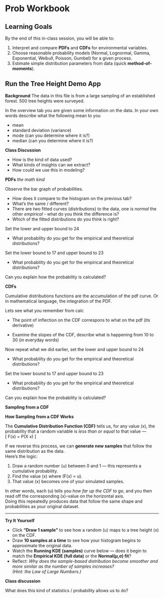 # Prob Workbook

## Learning Goals
By the end of this in-class session, you will be able to:

1. Interpret and compare **PDFs** and **CDFs** for environmental variables.  
2. Choose reasonable probability models (Normal, Lognormal, Gamma, Exponential, Weibull, Poisson, Gumbel) for a given process.  
3. Estimate simple distribution parameters from data (quick **method-of-moments**).  

## Run the Tree Height Demo App

::: promptbox
**Background**
The data in this file is from a large sampling of an established forest. 500 tree heights were surveyed.

In the overview tab you are given some information on the data.
In your own words describe what the following mean to you

- mean
- standard deviation (variance)
- mode (can you determine where it is?)
- median (can you determine where it is?)

**Class Discussion**

- How is the kind of data used?
- What kinds of insights can we extract?
- How could we use this in modeling?

:::


::: promptbox
**PDFs** *the math kind*

Observe the bar graph of probabilities. 

- How does it compare to the histogram on the previous tab?
- What's the same / different?
- There are two fitted curves (distributions) to the data, one is *normal* the other *empirical* - what do you think the difference is?
- Which of the fitted distributions do you think is right?


Set the lower and upper bound to 24

- What probability do you get for the empirical and theoretical distributions?

Set the lower bound to 17 and upper bound to 23

- What probability do you get for the empirical and theoretical distributions?

Can you explain how the probability is calculated?

::::


::: promptbox
**CDFs**

Cumulative distributions functions are the accumulation of the pdf curve. Or in mathematical language, the integration of the PDF.

Lets see what you remember from calc

- The point of inflection on the CDF correspons to what on the pdf (its derivative)

- Examine the slopes of the CDF, describe what is happening from 10 to 30 (in everyday words)


Now repeat what we did earlier, set the lower and upper bound to 24

- What probability do you get for the empirical and theoretical distributions?

Set the lower bound to 17 and upper bound to 23

- What probability do you get for the empirical and theoretical distributions?

Can you explain how the probability is calculated?


:::

::: promptbox
**Sampling from a CDF**

**How Sampling from a CDF Works**

The **Cumulative Distribution Function (CDF)** tells us, for any value \(x\), the probability that a random variable is *less than or equal* to that value —  
\[
F(x) = P(X \le x)
\]

If we reverse this process, we can **generate new samples** that follow the same distribution as the data.  
Here’s the logic:

1. Draw a random number \(u\) between 0 and 1 — this represents a cumulative probability.  
2. Find the value \(x\) where \(F(x) = u\).  
3. That value \(x\) becomes one of your simulated samples.  

In other words, each \(u\) tells you *how far up the CDF to go*, and you then read off the corresponding \(x\)-value on the horizontal axis.  
Doing this repeatedly produces data that follow the same shape and probabilities as your original dataset.

---

**Try It Yourself**

- Click **“Draw 1 sample”** to see how a random \(u\) maps to a tree height \(x\) on the CDF.  
- Draw **10 samples at a time** to see how your histogram begins to approximate the original data.  
- Watch the **Running KDE (samples)** curve below — does it begin to match the **Empirical KDE (full data)** or the **Normal(μ,σ) fit**?  
- Reflect: *Why does the sample-based distribution become smoother and more similar as the number of samples increases?*  
  *(Hint: the Law of Large Numbers.)*

:::

::: promptbox
**Class discussion**

What does this kind of statistics / probability allows us to do?

:::



